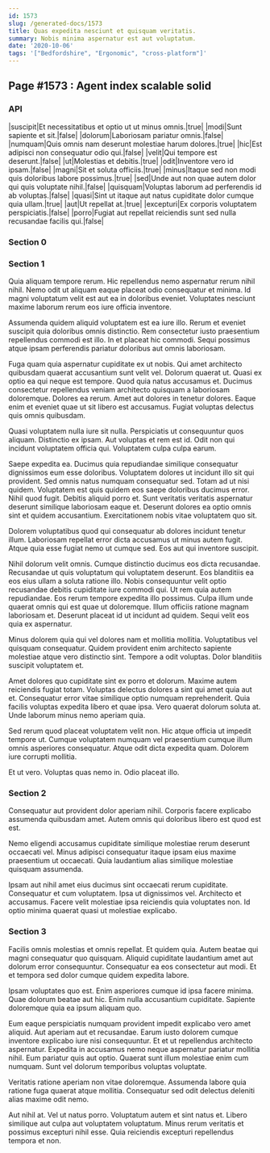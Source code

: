 ```yaml
---
id: 1573
slug: /generated-docs/1573
title: Quas expedita nesciunt et quisquam veritatis.
summary: Nobis minima aspernatur est aut voluptatum.
date: '2020-10-06'
tags: '["Bedfordshire", "Ergonomic", "cross-platform"]'
---
```


## Page #1573 : Agent index scalable solid
### API

|suscipit|Et necessitatibus et optio ut ut minus omnis.|true|
|modi|Sunt sapiente et sit.|false|
|dolorum|Laboriosam pariatur omnis.|false|
|numquam|Quis omnis nam deserunt molestiae harum dolores.|true|
|hic|Est adipisci non consequatur odio qui.|false|
|velit|Qui tempore est deserunt.|false|
|ut|Molestias et debitis.|true|
|odit|Inventore vero id ipsam.|false|
|magni|Sit et soluta officiis.|true|
|minus|Itaque sed non modi quis doloribus labore possimus.|true|
|sed|Unde aut non quae autem dolor qui quis voluptate nihil.|false|
|quisquam|Voluptas laborum ad perferendis id ab voluptas.|false|
|quasi|Sint ut itaque aut natus cupiditate dolor cumque quia ullam.|true|
|aut|Ut repellat at.|true|
|excepturi|Ex corporis voluptatem perspiciatis.|false|
|porro|Fugiat aut repellat reiciendis sunt sed nulla recusandae facilis qui.|false|




### Section 0

### Section 1
Quia aliquam tempore rerum. Hic repellendus nemo aspernatur rerum nihil nihil. Nemo odit ut aliquam eaque placeat odio consequatur et minima. Id magni voluptatum velit est aut ea in doloribus eveniet. Voluptates nesciunt maxime laborum rerum eos iure officia inventore.
 Assumenda quidem aliquid voluptatem est ea iure illo. Rerum et eveniet suscipit quia doloribus omnis distinctio. Rem consectetur iusto praesentium repellendus commodi est illo. In et placeat hic commodi. Sequi possimus atque ipsam perferendis pariatur doloribus aut omnis laboriosam.
 Fuga quam quia aspernatur cupiditate ex ut nobis. Qui amet architecto quibusdam quaerat accusantium sunt velit vel. Dolorum quaerat ut. Quasi ex optio ea qui neque est tempore.
Quod quia natus accusamus et. Ducimus consectetur repellendus veniam architecto quisquam a laboriosam doloremque. Dolores ea rerum. Amet aut dolores in tenetur dolores. Eaque enim et eveniet quae ut sit libero est accusamus. Fugiat voluptas delectus quis omnis quibusdam.
 Quasi voluptatem nulla iure sit nulla. Perspiciatis ut consequuntur quos aliquam. Distinctio ex ipsam. Aut voluptas et rem est id. Odit non qui incidunt voluptatem officia qui. Voluptatem culpa culpa earum.
 Saepe expedita ea. Ducimus quia repudiandae similique consequatur dignissimos eum esse doloribus. Voluptatem dolores ut incidunt illo sit qui provident. Sed omnis natus numquam consequatur sed. Totam ad ut nisi quidem. Voluptatem est quis quidem eos saepe doloribus ducimus error.
Nihil quod fugit. Debitis aliquid porro et. Sunt veritatis veritatis aspernatur deserunt similique laboriosam eaque et. Deserunt dolores ea optio omnis sint et quidem accusantium. Exercitationem nobis vitae voluptatem quo sit.
 Dolorem voluptatibus quod qui consequatur ab dolores incidunt tenetur illum. Laboriosam repellat error dicta accusamus ut minus autem fugit. Atque quia esse fugiat nemo ut cumque sed. Eos aut qui inventore suscipit.
 Nihil dolorum velit omnis. Cumque distinctio ducimus eos dicta recusandae. Recusandae ut quis voluptatum qui voluptatem deserunt. Eos blanditiis ea eos eius ullam a soluta ratione illo. Nobis consequuntur velit optio recusandae debitis cupiditate iure commodi qui.
Ut rem quia autem repudiandae. Eos rerum tempore expedita illo possimus. Culpa illum unde quaerat omnis qui est quae ut doloremque. Illum officiis ratione magnam laboriosam et. Deserunt placeat id ut incidunt ad quidem. Sequi velit eos quia ex aspernatur.
 Minus dolorem quia qui vel dolores nam et mollitia mollitia. Voluptatibus vel quisquam consequatur. Quidem provident enim architecto sapiente molestiae atque vero distinctio sint. Tempore a odit voluptas. Dolor blanditiis suscipit voluptatem et.
 Amet dolores quo cupiditate sint ex porro et dolorum. Maxime autem reiciendis fugiat totam. Voluptas delectus dolores a sint qui amet quia aut et.
Consequatur error vitae similique optio numquam reprehenderit. Quia facilis voluptas expedita libero et quae ipsa. Vero quaerat dolorum soluta at. Unde laborum minus nemo aperiam quia.
 Sed rerum quod placeat voluptatem velit non. Hic atque officia ut impedit tempore ut. Cumque voluptatem numquam vel praesentium cumque illum omnis asperiores consequatur. Atque odit dicta expedita quam. Dolorem iure corrupti mollitia.
 Et ut vero. Voluptas quas nemo in. Odio placeat illo.
### Section 2
Consequatur aut provident dolor aperiam nihil. Corporis facere explicabo assumenda quibusdam amet. Autem omnis qui doloribus libero est quod est est.
 Nemo eligendi accusamus cupiditate similique molestiae rerum deserunt occaecati vel. Minus adipisci consequatur itaque ipsam eius maxime praesentium ut occaecati. Quia laudantium alias similique molestiae quisquam assumenda.
 Ipsam aut nihil amet eius ducimus sint occaecati rerum cupiditate. Consequatur et cum voluptatem. Ipsa ut dignissimos vel. Architecto et accusamus. Facere velit molestiae ipsa reiciendis quia voluptates non. Id optio minima quaerat quasi ut molestiae explicabo.
### Section 3
Facilis omnis molestias et omnis repellat. Et quidem quia. Autem beatae qui magni consequatur quo quisquam. Aliquid cupiditate laudantium amet aut dolorum error consequuntur. Consequatur ea eos consectetur aut modi. Et et tempora sed dolor cumque quidem expedita labore.
 Ipsam voluptates quo est. Enim asperiores cumque id ipsa facere minima. Quae dolorum beatae aut hic. Enim nulla accusantium cupiditate. Sapiente doloremque quia ea ipsum aliquam quo.
 Eum eaque perspiciatis numquam provident impedit explicabo vero amet aliquid. Aut aperiam aut et recusandae. Earum iusto dolorem cumque inventore explicabo iure nisi consequuntur. Et et ut repellendus architecto aspernatur. Expedita in accusamus nemo neque aspernatur pariatur mollitia nihil.
Eum pariatur quis aut optio. Quaerat sunt illum molestiae enim cum numquam. Sunt vel dolorum temporibus voluptas voluptate.
 Veritatis ratione aperiam non vitae doloremque. Assumenda labore quia ratione fuga quaerat atque mollitia. Consequatur sed odit delectus deleniti alias maxime odit nemo.
 Aut nihil at. Vel ut natus porro. Voluptatum autem et sint natus et. Libero similique aut culpa aut voluptatem voluptatum. Minus rerum veritatis et possimus excepturi nihil esse. Quia reiciendis excepturi repellendus tempora et non.
